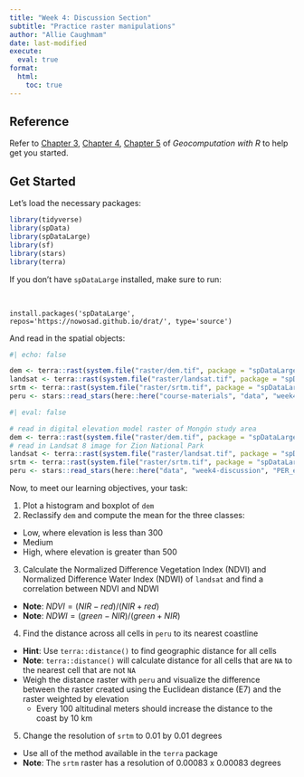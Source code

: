 ```yaml
---
title: "Week 4: Discussion Section"
subtitle: "Practice raster manipulations"
author: "Allie Caughmam"
date: last-modified
execute: 
  eval: true
format:
  html:
    toc: true
---
```


::: {.callout-tip}
## Reference

Refer to [Chapter 3](https://geocompr.robinlovelace.net/attr.html), [Chapter 4](https://geocompr.robinlovelace.net/spatial-operations.html), [Chapter 5](https://geocompr.robinlovelace.net/geometry-operations.html) of *Geocomputation with R* to help get you started.
:::

## Get Started

Let's load the necessary packages:

```r
library(tidyverse)
library(spData)
library(spDataLarge)
library(sf)
library(stars)
library(terra)
```


::: {.callout-warning}
If you don't have `spDataLarge` installed, make sure to run:

<br>

`install.packages('spDataLarge', repos='https://nowosad.github.io/drat/', type='source')`
:::


And read in the spatial objects:

```r
#| echo: false

dem <- terra::rast(system.file("raster/dem.tif", package = "spDataLarge"))
landsat <- terra::rast(system.file("raster/landsat.tif", package = "spDataLarge"))
srtm <- terra::rast(system.file("raster/srtm.tif", package = "spDataLarge"))
peru <- stars::read_stars(here::here("course-materials", "data", "week4-discussion", "PER_elv.tif"))
```

```r
#| eval: false

# read in digital elevation model raster of Mongón study area
dem <- terra::rast(system.file("raster/dem.tif", package = "spDataLarge"))
# read in Landsat 8 image for Zion National Park
landsat <- terra::rast(system.file("raster/landsat.tif", package = "spDataLarge"))
srtm <- terra::rast(system.file("raster/srtm.tif", package = "spDataLarge"))
peru <- stars::read_stars(here::here("data", "week4-discussion", "PER_elv.tif"))
```

Now, to meet our learning objectives, your task:

1. Plot a histogram and boxplot of `dem`
2. Reclassify `dem` and compute the mean for the three classes:
  - Low, where elevation is less than 300
  - Medium
  - High, where elevation is greater than 500
3. Calculate the Normalized Difference Vegetation Index (NDVI) and Normalized Difference Water Index (NDWI) of `landsat` and find a correlation between NDVI and NDWI
  - **Note**: $NDVI = (NIR - red)/(NIR + red)$
  - **Note**: $NDWI = (green - NIR)/(green + NIR)$
4. Find the distance across all cells in `peru` to its nearest coastline
  - **Hint**: Use `terra::distance()` to find geographic distance for all cells
  - **Note**: `terra::distance()` will calculate distance for all cells that are `NA` to the nearest cell that are not `NA`
  - Weigh the distance raster with `peru` and visualize the difference between the raster created using the Euclidean distance (E7) and the raster weighted by elevation
    - Every 100 altitudinal meters should increase the distance to the coast by 10 km
5. Change the resolution of `srtm` to 0.01 by 0.01 degrees
  - Use all of the method available in the `terra` package
  - **Note**: The `srtm` raster has a resolution of 0.00083 x 0.00083 degrees